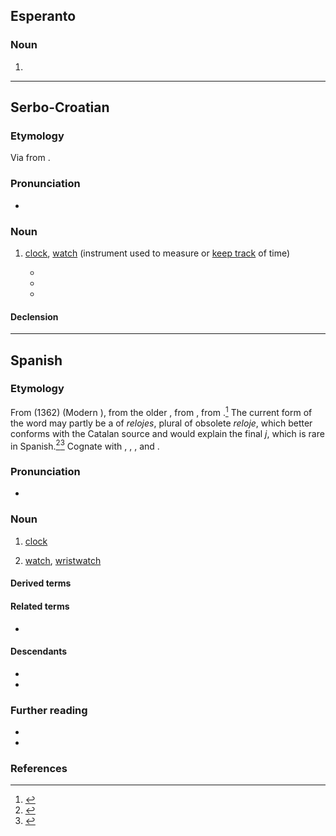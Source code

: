 ==Esperanto==

===Noun===
{{eo-head}}

# {{eo-form of|rel|oj}}

----

==Serbo-Croatian==

===Etymology===
Via {{bor|sh|dlm|-}} from {{der|sh|grc-koi|ὡρολόγιον}}.

===Pronunciation===
* {{sh-IPA|rèlōj}}

===Noun===
{{sh-noun|g=m|head=rèlōj}}

# {{lb|sh|regional|Chakavian|Croatia}} [[clock]], [[watch]] (instrument used to measure or [[keep track]] of time)
#: {{syn|sh|sȃt}}
#* {{quote-journal|sh|year=1908|work=Zbornik za narodni život i običaje južnih slavena|page=210|passage=Trevi ga jedan gospodin pa mu reče: „Ajde ti sa mnom!” I odoše u jednu krčmu. Izvadi taj gospodin '''reloj''' pa gleda […]}}
#* {{quote-book|sh|author={{w|Milan Begović}}|title=Dunja u kovčegu|year=1921|passage=Šta, gledaš moje ruke? Sve su pocrnjele — trijebili smo mlade orahe. Ali kad sazriju ti ćeš mi već napraviti grontulju! Danas sam ti opet bolestan — najeli smo se oskoruša. Daj mi forint — danas je Rožarica. Kupit ću harmoniku i '''reloj'''. I Krste ima '''reloj'''. A Jozo harmoniku.}}
#* {{quote-journal|sh|year=1997|work={{w|Zadarska smotra|lang=hr}}|volume=46 [= Domaća Rič 4]|page=390|passage=Zvono je ocarinjeno i tri puta na dan opominjalo da se izmoli Zdravomarija. Ono zvonjenje za podne bijaše kao seoski '''''reloj''''', jer su domaćice hrlile da ne zakasnu s ručkom.}}

====Declension====
{{sh-decl-noun
|rèlōj|relòji
|relòja|relójā
|relòju|relòji
|rèlōj|relòje
|relòju|relòji
|relòju|relòjima
|relòjem|relòjima}}

{{c|sh|Time}}

----

==Spanish==

===Etymology===
From {{bor|es|roa-oca|relotge}} (1362) (Modern {{cog|ca|rellotge}}), from the older {{m|roa-oca|orollotge}}, from {{der|es|la|hōrologium}}, from {{der|es|grc|ὡρολόγιον}}.<ref>{{cite-book
|last=Gómez de Silva
|first=Guido
|year=1988
|title=Breve diccionario etimológico de la lengua española
|publisher=[[w:Fondo de Cultura Económica|Fondo de Cultura Económica]]
|location=Mexico
|language=es
|isbn=968-16-2812-8
}}</ref> The current form of the word may partly be a {{glossary|back-formation}} of ''relojes'', plural of obsolete ''reloje'', which better conforms with the Catalan source and would explain the final ''j'', which is rare in Spanish.<ref>{{R:es:BDELC}}</ref><ref>{{cite-book
|last=Musa
|first=Héctor Eduardo
|year=2006
|title=Cómo mira y ve el argentino
|url=http://books.google.com/books?id=4MpdmSu66FQC&pg=PA101&lpg=PA101&dq=1362+relotge&source=bl&ots=qUw5xXkWUA&sig=lXEVYVT0UXSbygQQrPTJDnFgI6k&hl=en&ei=B8CwTuXREeWQsQK9-dm4AQ&sa=X&oi=book_result&ct=result&resnum=3&ved=0CDYQ6AEwAg#v=onepage&q=1362%20relotge&f=false
|publisher=Editorial Dunken
|location=Buenos Aires, Argentina
|language=es
|isbn=9870216218
}}</ref>
Cognate with {{cog|roa-opt|relojo}}, {{cog|pt|relógio}}, {{cog|fr|horloge}}, {{cog|it|orologio}} and {{cog|ro|orologiu}}.

===Pronunciation===
{{es-IPA|reló}}
{{es-IPA}}
* {{audio|es|LL-Q1321 (spa)-AdrianAbdulBaha-reloj.wav|Audio (Colombia)}}
{{es-IPA|relóg}}

===Noun===
{{es-noun|m}}

# [[clock]]
#: {{syn|es|pandil|q1=Isleño}}
# [[watch]], [[wristwatch]]
#: {{syn|es|reloj de pulsera|peluco|q2=colloquial}}

====Derived terms====
{{der3|es
|contra el reloj
|contrarreloj
|en el sentido de las agujas del reloj
|en sentido contrario a las agujas del reloj
|reloj analógico
|reloj atómico
|reloj cucú
|reloj de agua
|reloj de arena
|reloj de bolsillo
|reloj de campana
|reloj de cuco
|reloj de longitudes
|reloj de música
|reloj de pared
|reloj de péndola
|reloj de péndulo
|reloj de pie
|reloj de pulsera
|reloj de repetición
|reloj de sol
|reloj despertador
|reloj digital
|relojero
|reloj magistral
|reloj marino
|reloj molecular
|reloj solar
|relojería
|relojear}}

====Related terms====
* {{l|es|hora}}

====Descendants====
* {{desc|pt|relógio|bor=1}}
* {{desc|tl|relo|bor=1}}

===Further reading===
* {{pedia|lang=es}}
* {{R:DRAE}}

===References===
<references />

{{C|es|Clocks|Time}}